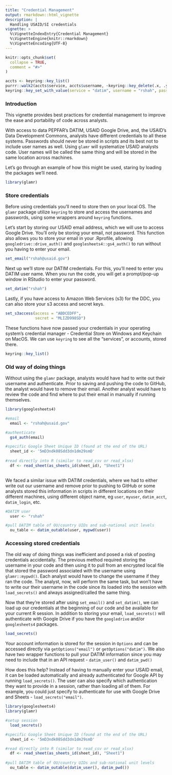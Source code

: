 ```yaml
---
title: "Credential Management"
output: rmarkdown::html_vignette
description: |
  Handling USAID/SI credentials
vignette: >
  %\VignetteIndexEntry{Credential Management}
  %\VignetteEngine{knitr::rmarkdown}
  %\VignetteEncoding{UTF-8}
---
```


```r
knitr::opts_chunk$set(
  collapse = TRUE,
  comment = "#>"
)
```

```r
accts <- keyring::key_list()
purrr::walk2(accts$service, accts$username, ~keyring::key_delete(.x, .y))
keyring::key_set_with_value(service = "datim", username = "rshah", password = "admin")
```

### Introduction

This vignette provides best practices for credential management to improve the ease and portability of code across analysts. 

With access to data PEPFAR's DATIM, USAID Google Drive, and, the USAID's Data Development Commons, analysts have different credentials to all these systems. Passwords should never be stored in scripts and its best not to include user names as well. Using `glamr` will systematize USAID analysts code. User names will be called the same thing and will be stored in the same location across machines.

Let's go through an example of how this might be used, staring by loading the packages we'll need.

```r
library(glamr)
```

### Store credentials

Before using credentials you'll need to store then on your local OS. The `glamr` package utilize `keyring` to store and access the usernames and passwords, using some wrappers around `keyring` functions.

Let's start by storing our USAID email address, which we will use to access Google Drive. You'll only be storing your email, not password. This function also allows you to store your email in your .Rprofile, allowing `googledrive::drive_auth()` and `googlesheets4::gs4_auth()` to run without you having to enter your email.

```r
set_email("rshah@usaid.gov")
```

Next up we'll store our DATIM credentials. For this, you'll need to enter you DATIM user name. When you run the code, you will get a prompt/pop-up window in RStudio to enter your password. 

```r
set_datim("rshah")
```

Lastly, if you have access to Amazon Web Services (s3) for the DDC, you can also store your s3 access and secret keys.

```r
set_s3access(access = "ABDCEDFF", 
             secret = "MLIZD998SD")
```

These functions have now passed your credentials in your operating system’s credential manager - Credential Store on Windows and Keychain on MacOS. We can use `keyring` to see all the "services", or accounts, stored there.

```r
keyring::key_list()
```

### Old way of doing things

Without using the `glamr` package, analysts would have had to write out their username and authenticate. Prior to saving and pushing the code to GitHub, the analyst would have to remove their email. Another analyst would have to review the code and find where to put their email in manually if running themselves.

```r
library(googlesheets4)

#email
  email <- "rshah@usaid.gov"

#authenticate
  gs4_auth(email)

#specific Google Sheet Unique ID (found at the end of the URL)
  sheet_id <- '5mD3ndk08Sdd3dn1dm29smD'
  
#read directly into R (similar to read_csv or read_xlsx)
  df <- read_sheet(as_sheets_id(sheet_id), "Sheet1")
  
```

We faced a similar issue with DATIM credentials, where we had to either write out our username and remove prior to pushing to GitHub or some analysts stored this information in scripts in different locations on their different machines, using different object name, eg `user`, `myuser`, `datim_acct`, `datim_login`, etc.

```r
#DATIM user
  user <- "rshah"

#pull DATIM table of OU/country UIDs and sub-national unit levels
  ou_table <- datim_outable(user, mypwd(user))
```

### Accessing stored credentials

The old way of doing things was inefficient and posed a risk of posting credentials accidentally. The previous method required storing the username in your code and then using it to pull from an encrypted local file that stored the password associated with the username using `glamr::mypwd()`. Each analyst would have to change the username if they ran the code. The analyst, now, will perform the same task, but won't have to write our their username in the code since its loaded into the session with `load_secrets()` and always assigned/called the same thing. 

Now that they're stored after using `set_email()` and `set_datim()`, we can load up our credentials at the beginning of our code and be available for your current R session. In addition to storing your email, `load_secrets()` will authenticate with Google Drive if you have the `googledrive` and/or `googlesheets4` packages.

```r
load_secrets()
```

Your account information is stored for the session in `Options` and can be accessed directly via `getOptions("email")` or `getOptions("datim")`. We also have two wrapper functions to pull your DATIM information since you may need to include that in an API request - `datim_user()` and `datim_pwd()`

How does this help? Instead of having to manually enter your USAID email, it can be loaded automatically and already authenticated for Google API by running `load_secrets()`. The user can also specify which authentication they want to provide in a session, rather than loading all of them. For example, you could just specify to authenticate for use with Google Drive and Sheets - `load_secrets("email")`.


```r
library(googlesheets4)
library(glamr)

#setup session
  load_secrets()

#specific Google Sheet Unique ID (found at the end of the URL)
  sheet_id <- '5mD3ndk08Sdd3dn1dm29smD'

#read directly into R (similar to read_csv or read_xlsx)
  df <- read_sheet(as_sheets_id(sheet_id), "Sheet1")
  
#pull DATIM table of OU/country UIDs and sub-national unit levels
  ou_table <- datim_outable(datim_user(), datim_pwd())
```
